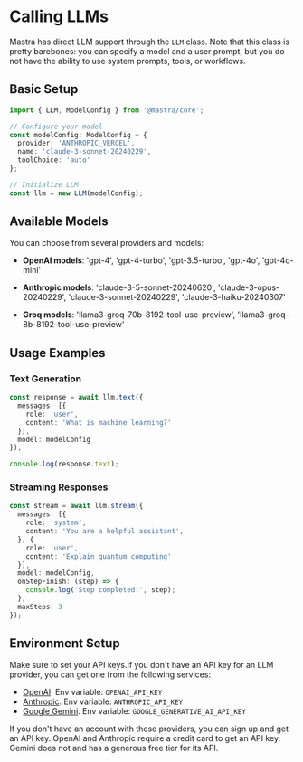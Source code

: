 # Calling LLMs

Mastra has direct LLM support through the `LLM` class. Note that this class is pretty barebones: you can specify a model and a user prompt, but you do not have the ability to use system prompts, tools, or workflows.

## Basic Setup

```typescript
import { LLM, ModelConfig } from '@mastra/core';

// Configure your model
const modelConfig: ModelConfig = {
  provider: 'ANTHROPIC_VERCEL',
  name: 'claude-3-sonnet-20240229',
  toolChoice: 'auto'
};

// Initialize LLM
const llm = new LLM(modelConfig);
```

## Available Models

You can choose from several providers and models: 

* **OpenAI models**: 'gpt-4', 'gpt-4-turbo', 'gpt-3.5-turbo', 'gpt-4o', 'gpt-4o-mini'

* **Anthropic models**: 'claude-3-5-sonnet-20240620', 'claude-3-opus-20240229', 'claude-3-sonnet-20240229', 'claude-3-haiku-20240307'

* **Groq models**: 'llama3-groq-70b-8192-tool-use-preview', 'llama3-groq-8b-8192-tool-use-preview'

## Usage Examples

### Text Generation

```typescript
const response = await llm.text({
  messages: [{
    role: 'user',
    content: 'What is machine learning?'
  }],
  model: modelConfig
});

console.log(response.text);
```

### Streaming Responses

```typescript
const stream = await llm.stream({
  messages: [{
    role: 'system',
    content: 'You are a helpful assistant',
  }, {
    role: 'user',
    content: 'Explain quantum computing'
  }],
  model: modelConfig,
  onStepFinish: (step) => {
    console.log('Step completed:', step);
  },
  maxSteps: 3
});
```

## Environment Setup

Make sure to set your API keys.If you don't have an API key for an LLM provider, you can get one from the following services:

- [OpenAI](https://platform.openai.com/). Env variable: `OPENAI_API_KEY`
- [Anthropic](https://console.anthropic.com/settings/keys). Env variable: `ANTHROPIC_API_KEY`
- [Google Gemini](https://ai.google.dev/gemini-api/docs). Env variable: `GOOGLE_GENERATIVE_AI_API_KEY`

If you don't have an account with these providers, you can sign up and get an API key. OpenAI and Anthropic require a credit card to get an API key. Gemini does not and has a generous free tier for its API.